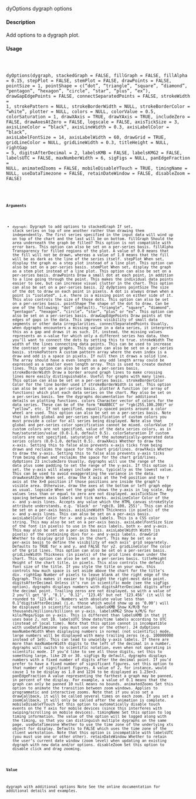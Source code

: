 dyOptions dygraph options

#### Description

Add options to a dygraph plot.

#### Usage

<pre><code>

dyOptions(dygraph, stackedGraph = FALSE, fillGraph = FALSE,
fillAlpha = 0.15, stepPlot = FALSE, stemPlot = FALSE,
drawPoints = FALSE, pointSize = 1, pointShape = c("dot", "triangle",
"square", "diamond", "pentagon", "hexagon", "circle", "star", "plus", "ex"),
drawGapEdgePoints = FALSE, connectSeparatedPoints = FALSE,
strokeWidth = 1, strokePattern = NULL, strokeBorderWidth = NULL,
strokeBorderColor = "white", plotter = NULL, colors = NULL,
colorValue = 0.5, colorSaturation = 1, drawXAxis = TRUE,
drawYAxis = TRUE, includeZero = FALSE, drawAxesAtZero = FALSE,
logscale = FALSE, axisTickSize = 3, axisLineColor = "black",
axisLineWidth = 0.3, axisLabelColor = "black", axisLabelFontSize = 14,
axisLabelWidth = 60, drawGrid = TRUE, gridLineColor = NULL,
gridLineWidth = 0.3, titleHeight = NULL, rightGap = 5,
digitsAfterDecimal = 2, labelsKMB = FALSE, labelsKMG2 = FALSE,
labelsUTC = FALSE, maxNumberWidth = 6, sigFigs = NULL,
panEdgeFraction = NULL, animatedZooms = FALSE,
mobileDisableYTouch = TRUE, timingName = NULL, useDataTimezone = FALSE,
retainDateWindow = FALSE, disableZoom = FALSE)

<code><pre>
#### Arguments

* ``dygraph``: Dygraph to add options to
stackedGraph If set, stack series on top of one another rather than drawing them independently.
The first series specified in the input data will wind up on top of the chart and
the last will be on bottom.
fillGraph Should the area underneath the graph be filled? This option is not compatible
with error bars. This option can also be set on a per-series basis.
fillAlpha Transparency for filled regions of the plot. A value of 0.0 means that the fill will
not be drawn, whereas a value of 1.0 means that the fill will be as dark as the
line of the series itself.
stepPlot When set, display the graph as a step plot instead of a line plot. This option can also be set on a per-series basis.
stemPlot When set, display the graph as a stem plot instead of a line plot. This option can also be set on a per-series basis.
drawPoints Draw a small dot at each point, in addition to a line going through the point. This makes the individual data points easier to see, but can increase visual clutter in
the chart. This option can also be set on a per-series basis.
22 dyOptions
pointSize The size of the dot to draw on each point in pixels. A dot is always drawn when
a point is "isolated", i.e. there is a missing point on either side of it. This also
controls the size of those dots. This option can also be set on a per-series basis.
pointShape The shape of the dot to draw. Can be one of the following: "dot" (default),
"triangle", "square", "diamond", "pentagon", "hexagon", "circle", "star", "plus"
or "ex". This option can also be set on a per-series basis.
drawGapEdgePoints
Draw points at the edges of gaps in the data. This improves visibility of small
data segments or other data irregularities.
connectSeparatedPoints
Usually, when dygraphs encounters a missing value in a data series, it interprets
this as a gap and draws it as such. If, instead, the missing values represents an
x-value for which only a different series has data, then you’ll want to connect
the dots by setting this to true.
strokeWidth The width of the lines connecting data points. This can be used to increase the
contrast or some graphs. This option can also be set on a per-series basis.
strokePattern A custom pattern array where the even index is a draw and odd is a space in
pixels. If null then it draws a solid line. The array should have a even length as
any odd length array could be expressed as a smaller even length array. This is
used to create dashed lines. This option can also be set on a per-series basis.
strokeBorderWidth
Draw a border around graph lines to make crossing lines more easily distinguishable.
Useful for graphs with many lines. This option can also be set on a
per-series basis.
strokeBorderColor
Color for the line border used if strokeBorderWidth is set. This option can
also be set on a per-series basis.
plotter A function (or array of functions) which plot each data series on the chart. May
also be set on a per-series basis. See the dygraphs documentation for additional
details on plotting functions.
colors Character vector of colors for the data series. These can be of the form "#AABBCC"
or "rgb(255,100,200)" or "yellow", etc. If not specified, equally-spaced
points around a color wheel are used. This option can also be set on a per-series
basis. Note that in both global and per-series specification of custom colors you
must provide a color for all series being displayed. Note also that global and
per-series color specification cannot be mixed.
colorValue If custom colors are not specified, value of the data series colors, as in hue/saturation/value
(0.0-1.0, default 0.5).
colorSaturation
If custom colors are not specified, saturation of the automatically-generated data
series colors (0.0-1.0, default 0.5).
drawXAxis Whether to draw the x-axis. Setting this to false also prevents x-axis ticks from
being drawn and reclaims the space for the chart grid/lines.
drawYAxis Whether to draw the y-axis. Setting this to false also prevents y-axis ticks from
being drawn and reclaims the space for the chart grid/lines.
dyOptions 23
includeZero Usually, dygraphs will use the range of the data plus some padding to set the
range of the y-axis. If this option is set, the y-axis will always include zero,
typically as the lowest value. This can be used to avoid exaggerating the variance
in the data.
drawAxesAtZero When set, draw the X axis at the Y=0 position and the Y axis at the X=0 position
if those positions are inside the graph’s visible area. Otherwise, draw the axes at
the bottom or left graph edge as usual.
logscale When set the graph shows the y-axis in log scale. Any values less than or equal
to zero are not displayed.
axisTickSize The spacing between axis labels and tick marks.
axisLineColor Color of the x- and y-axis lines. Accepts any value which the HTML canvas
strokeStyle attribute understands, e.g. ’black’ or ’rgb(0, 100, 255)’. This can
also be set on a per-axis basis.
axisLineWidth Thickness (in pixels) of the x- and y-axis lines. This can also be set on a per-axis
basis.
axisLabelColor Color for x- and y-axis labels. This is a CSS color string. This may also be set
on a per-axis basis.
axisLabelFontSize
Size of the font (in pixels) to use in the axis labels, both x- and y-axis. This may
also be set on a per-axis basis.
axisLabelWidth Width (in pixels) of the containing divs for x- and y-axis labels.
drawGrid Whether to display grid lines in the chart. This may be set on a per-axis basis to
define the visibility of each axis’ grid separately. Defaults to TRUE for x and y,
and FALSE for y2.
gridLineColor The color of the grid lines. This option can also be set on a per-series basis.
gridLineWidth Thickness (in pixels) of the grid lines drawn under the chart. This option can
also be set on a per-series basis.
titleHeight Height of the chart title, in pixels. This also controls the default font size of the
title. If you style the title on your own, this controls how much space is set aside
above the chart for the title’s div.
rightGap Number of pixels to leave blank at the right edge of the Dygraph. This makes it
easier to highlight the right-most data point.
digitsAfterDecimal
Unless it’s run in scientific mode (see the sigFigs option), dygraphs displays
numbers with digitsAfterDecimal digits after the decimal point. Trailing zeros
are not displayed, so with a value of 2 you’ll get ’0’, ’0.1’, ’0.12’, ’123.45’
but not ’123.456’ (it will be rounded to ’123.46’). Numbers with absolute value
less than 0.1^digitsAfterDecimal (i.e. those which would show up as ’0.00’)
will be displayed in scientific notation.
labelsKMB Show K/M/B for thousands/millions/billions on y-axis.
labelsKMG2 Show k/M/G for kilo/Mega/Giga on y-axis. This is different than labelsKMB in
that it uses base 2, not 10.
labelsUTC Show date/time labels according to UTC (instead of local time). Note that this
option cannot is incompatible with useDataTimezone (you must use one or the
other).
24 dyOptions
maxNumberWidth When displaying numbers in normal (not scientific) mode, large numbers will
be displayed with many trailing zeros (e.g. 100000000 instead of 1e9). This can
lead to unwieldy y-axis labels. If there are more than maxNumberWidth digits
to the left of the decimal in a number, dygraphs will switch to scientific notation,
even when not operating in scientific mode. If you’d like to see all those digits,
set this to something large, like 20 or 30.
sigFigs By default, dygraphs displays numbers with a fixed number of digits after the
decimal point. If you’d prefer to have a fixed number of significant figures,
set this option to that number of significant figures. A value of 2, for instance,
would cause 1 to be display as 1.0 and 1234 to be displayed as 1.23e+3.
panEdgeFraction
A value representing the farthest a graph may be panned, in percent of the display.
For example, a value of 0.1 means that the graph can only be panned 10
null means no bounds.
animatedZooms Set this option to animate the transition between zoom windows. Applies to
programmatic and interactive zooms. Note that if you also set a drawCallback,
it will be called several times on each zoom. If you set a zoomCallback, it will
only be called after the animation is complete.
mobileDisableYTouch
Set this option to automatically disable touch events on the Y axis for mobile
devices (since this interferes with swiping/scrolling on mobile devices).
timingName Set this option to log timing information. The value of the option will be logged
along with the timing, so that you can distinguish multiple dygraphs on the same
page.
useDataTimezone
Whether to use the time zone of the underlying xts object for display. Defaults to
FALSE which uses the time zone of the client workstation. Note that this option
is incompatible with labelsUTC (you must use one or other other).
retainDateWindow
Whether to retain the user’s current date window (zoom level) when updating an
existing dygraph with new data and/or options.
disableZoom Set this option to disable click and drag zooming.

#### Value

dygraph with additional options
Note
See the online documentation for additional details and examples.

